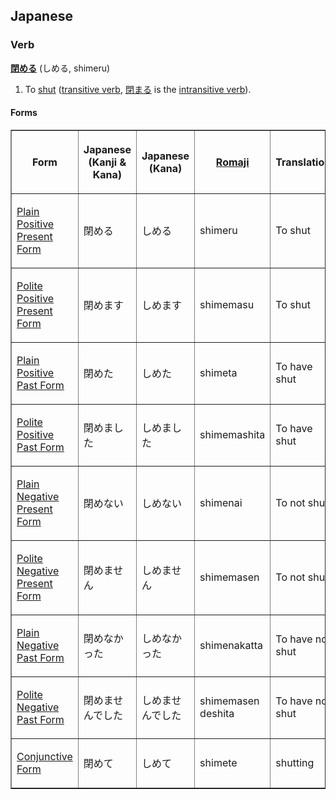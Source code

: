 ==Japanese==
===Verb===
'''[[閉]]める''' (しめる, shimeru)

#To [[shut]] ([[Japanese Transitive Verb|transitive verb]], [[閉まる]] is the [[Japanese Intransitive Verb|intransitive verb]]).

==== Forms ====

<TABLE border>

<TR>
<TH>Form</TH>
<TH>Japanese<BR>(Kanji & Kana)</TH>
<TH>Japanese<BR>(Kana)</TH>
<TH>[[Romaji]]</TH>
<TH>Translation</TH>
</TR>

<TR>
<TD>[[Japanese Plain Positive Present Form|Plain Positive Present Form]]</TD>
<TD>&#38281;&#12417;&#12427;</TD>
<TD>&#12375;&#12417;&#12427;</TD>
<TD>shimeru</TD>
<TD>To shut</TD>
</TR>

<TR>
<TD>[[Japanese Polite Positive Present Form|Polite Positive Present Form]]</TD>
<TD>&#38281;&#12417;&#12414;&#12377;</TD>
<TD>&#12375;&#12417;&#12414;&#12377;</TD>
<TD>shimemasu</TD>
<TD>To shut</TD>
</TR>

<TR>
<TD>[[Japanese Plain Positive Past Form|Plain Positive Past Form]]</TD>
<TD>&#38281;&#12417;&#12383;</TD>
<TD>&#12375;&#12417;&#12383;</TD>
<TD>shimeta</TD>
<TD>To have shut</TD>
</TR>

<TR>
<TD>[[Japanese Polite Positive Past Form|Polite Positive Past Form]]</TD>
<TD>&#38281;&#12417;&#12414;&#12375;&#12383;</TD>
<TD>&#12375;&#12417;&#12414;&#12375;&#12383;</TD>
<TD>shimemashita</TD>
<TD>To have shut</TD>
</TR>

<TR>
<TD>[[Japanese Plain Negative Present Form|Plain Negative Present Form]]</TD>
<TD>&#38281;&#12417;&#12394;&#12356;</TD>
<TD>&#12375;&#12417;&#12394;&#12356;</TD>
<TD>shimenai</TD>
<TD>To not shut</TD>
</TR>

<TR>
<TD>[[Japanese Polite Negative Present Form|Polite Negative Present Form]]</TD>
<TD>&#38281;&#12417;&#12414;&#12379;&#12435;</TD>
<TD>&#12375;&#12417;&#12414;&#12379;&#12435;</TD>
<TD>shimemasen</TD>
<TD>To not shut</TD>
</TR>

<TR>
<TD>[[Japanese Plain Negative Past Form|Plain Negative Past Form]]</TD>
<TD>&#38281;&#12417;&#12394;&#12363;&#12387;&#12383;</TD>
<TD>&#12375;&#12417;&#12394;&#12363;&#12387;&#12383;</TD>
<TD>shimenakatta</TD>
<TD>To have not shut</TD>
</TR>

<TR>
<TD>[[Japanese Polite Negative Past Form|Polite Negative Past Form]]</TD>
<TD>&#38281;&#12417;&#12414;&#12379;&#12435;&#12391;&#12375;&#12383;</TD>
<TD>&#12375;&#12417;&#12414;&#12379;&#12435;&#12391;&#12375;&#12383;</TD>
<TD>shimemasen deshita</TD>
<TD>To have not shut</TD>
</TR>

<TR>
<TD>[[Japanese Conjunctive Form|Conjunctive Form]]</TD>
<TD>&#38281;&#12417;&#12390;</TD>
<TD>&#12375;&#12417;&#12390;</TD>
<TD>shimete</TD>
<TD>shutting</TD>
</TR>

</TABLE>